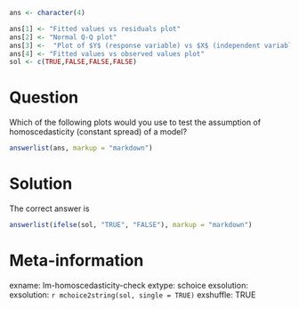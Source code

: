 ```r
ans <- character(4)

ans[1] <- "Fitted values vs residuals plot"
ans[2] <- "Normal Q-Q plot"
ans[3] <-  "Plot of $Y$ (response variable) vs $X$ (independent variable)"
ans[4] <- "Fitted values vs observed values plot"
sol <- c(TRUE,FALSE,FALSE,FALSE)


```

Question
==================
Which of the following plots would you use to test the assumption of homoscedasticity (constant spread) of a model?

```r
answerlist(ans, markup = "markdown")
```


Solution
=================
The correct answer is

```r
answerlist(ifelse(sol, "TRUE", "FALSE"), markup = "markdown")
```



Meta-information
================
exname: lm-homoscedasticity-check
extype: schoice
exsolution: exsolution: `r mchoice2string(sol, single = TRUE)`
exshuffle: TRUE